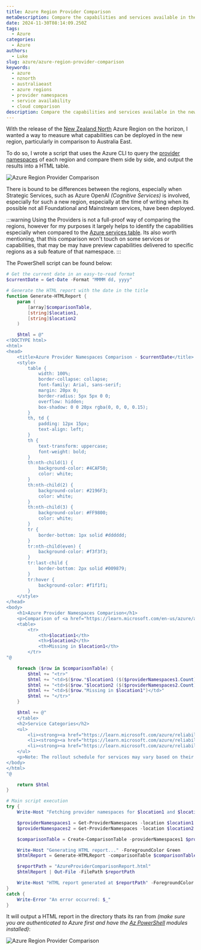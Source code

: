 ```yaml
---
title: Azure Region Provider Comparison
metaDescription: Compare the capabilities and services available in the new Azure region for example, New Zealand North, with those in Australia East.
date: 2024-11-30T08:14:09.250Z
tags:
  - Azure
categories:
  - Azure
authors:
  - Luke
slug: azure/azure-region-provider-comparison
keywords:
  - azure
  - nznorth
  - australiaeast
  - azure regions
  - provider namespaces
  - service availability
  - cloud comparison
description: Compare the capabilities and services available in the new Azure region for example, New Zealand North, with those in Australia East.
---
```


With the release of the [New Zealand North](https://datacenters.microsoft.com/globe/explore?info=region_newzealandnorth) Azure Region on the horizon, I wanted a way to measure what capabilities can be deployed in the new region, particularly in comparison to Australia East.

To do so, I wrote a script that uses the Azure CLI to query the [provider namespaces](https://learn.microsoft.com/en-us/azure/azure-resource-manager/management/azure-services-resource-providers?WT.mc_id=AZ-MVP-5004796) of each region and compare them side by side, and output the results into a HTML table.

![Azure Region Provider Comparison](images/RegionCompare_AustraliaVsNZN.png)

<!--truncate-->

There is bound to be differences between the regions, especially when Strategic Services, such as Azure OpenAI _(Cognitive Services)_ is involved, especially for such a new region, especially at the time of writing when its possible not all Foundational and Mainstream services, have been deployed.

:::warning
Using the Providers is not a full-proof way of comparing the regions, however for my purposes it largely helps to identify the capabilities especially when compared to the [Azure services table](https://learn.microsoft.com/en-us/azure/azure-resource-manager/management/azure-services-resource-providers?WT.mc_id=AZ-MVP-5004796). Its also worth mentioning, that this comparison won't touch on some services or capabilities, that may be may have preview capabilities delivered to specific regions as a sub feature of that namespace.
:::

The PowerShell script can be found below:

```powershell
# Get the current date in an easy-to-read format
$currentDate = Get-Date -Format "MMMM dd, yyyy"

# Generate the HTML report with the date in the title
function Generate-HTMLReport {
    param (
        [array]$comparisonTable,
        [string]$location1,
        [string]$location2
    )

    $html = @"
<!DOCTYPE html>
<html>
<head>
    <title>Azure Provider Namespaces Comparison - $currentDate</title>
    <style>
        table { 
            width: 100%; 
            border-collapse: collapse; 
            font-family: Arial, sans-serif; 
            margin: 20px 0; 
            border-radius: 5px 5px 0 0; 
            overflow: hidden; 
            box-shadow: 0 0 20px rgba(0, 0, 0, 0.15); 
        }
        th, td { 
            padding: 12px 15px; 
            text-align: left; 
        }
        th { 
            text-transform: uppercase; 
            font-weight: bold; 
        }
        th:nth-child(1) { 
            background-color: #4CAF50; 
            color: white; 
        }
        th:nth-child(2) { 
            background-color: #2196F3; 
            color: white; 
        }
        th:nth-child(3) { 
            background-color: #FF9800; 
            color: white; 
        }
        tr { 
            border-bottom: 1px solid #dddddd; 
        }
        tr:nth-child(even) { 
            background-color: #f3f3f3; 
        }
        tr:last-child { 
            border-bottom: 2px solid #009879; 
        }
        tr:hover { 
            background-color: #f1f1f1; 
        }
    </style>
</head>
<body>
    <h1>Azure Provider Namespaces Comparison</h1>
    <p>Comparison of <a href="https://learn.microsoft.com/en-us/azure/azure-resource-manager/management/azure-services-resource-providers?WT.mc_id=AZ-MVP-5004796">provider namespaces</a> between <strong>$location1</strong> and <strong>$location2</strong> as of $currentDate.</p>
    <table>
        <tr>
            <th>$location1</th>
            <th>$location2</th>
            <th>Missing in $location1</th>
        </tr>
"@

    foreach ($row in $comparisonTable) {
        $html += "<tr>"
        $html += "<td>$($row."$location1 ($($providerNamespaces1.Count))")</td>"
        $html += "<td>$($row."$location2 ($($providerNamespaces2.Count))")</td>"
        $html += "<td>$($row."Missing in $location1")</td>"
        $html += "</tr>"
    }

    $html += @"
    </table>
    <h2>Service Categories</h2>
    <ul>
        <li><strong><a href="https://learn.microsoft.com/azure/reliability/availability-service-by-category?WT.mc_id=AZ-MVP-5004796#available-services-by-region-category">Foundational</a></strong>: Available in all recommended and alternate regions when the region is generally available, or within 90 days of a new foundational service becoming generally available.</li>
        <li><strong><a href="https://learn.microsoft.com/azure/reliability/availability-service-by-category?WT.mc_id=AZ-MVP-5004796#available-services-by-region-category">Mainstream</a></strong>: Available in all recommended regions within 90 days of the region general availability. Demand-driven in alternate regions, and many are already deployed into a large subset of alternate regions.</li>
        <li><strong><a href="https://learn.microsoft.com/azure/reliability/availability-service-by-category?WT.mc_id=AZ-MVP-5004796#strategic-services">Strategic</a></strong>: Targeted service offerings, often industry-focused or backed by customized hardware. Demand-driven availability across regions.</li>
    </ul>
    <p>Note: The rollout schedule for services may vary based on their category and region, with Foundational Services being prioritized for early adoption, followed by Mainstream services (+90 days after GA), and finally Strategic services as demand requirements. Make sure you let your Microsoft account team know if a Strategic Service is required in your region.</p>
</body>
</html>
"@

    return $html
}

# Main script execution
try {
    Write-Host "Fetching provider namespaces for $location1 and $location2 ..." -ForegroundColor Green

    $providerNamespaces1 = Get-ProviderNamespaces -location $location1
    $providerNamespaces2 = Get-ProviderNamespaces -location $location2

    $comparisonTable = Create-ComparisonTable -providerNamespaces1 $providerNamespaces1 -providerNamespaces2 $providerNamespaces2

    Write-Host "Generating HTML report..." -ForegroundColor Green
    $htmlReport = Generate-HTMLReport -comparisonTable $comparisonTable -location1 $location1 -location2 $location2

    $reportPath = "AzureProviderComparisonReport.html"
    $htmlReport | Out-File -FilePath $reportPath

    Write-Host "HTML report generated at $reportPath" -ForegroundColor Green
}
catch {
    Write-Error "An error occurred: $_"
}
```

It will output a HTML report in the directory thats its ran from _(make sure you are authenticated to Azure first and have the [Az PowerShell](https://learn.microsoft.com/powershell/azure/new-azureps-module-az?view=azps-13.0.0&WT.mc_id=AZ-MVP-5004796) modules installed)_:

![Azure Region Provider Comparison](images/RegionCompare_HTMLReport.jpg)
